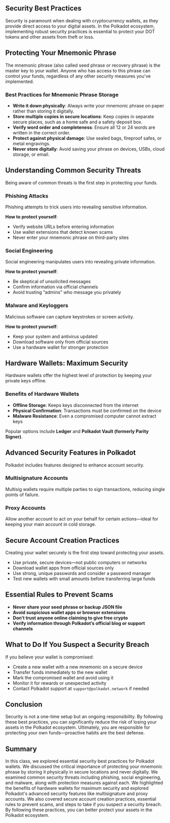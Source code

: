 ## Security Best Practices

<ResponsiveIframe
  src="https://drive.google.com/file/d/1y3o8uoWq5GVViRyz6jAkI7_kw4ujMCZq/preview"
  title="Security Best Practices"
/>

Security is paramount when dealing with cryptocurrency wallets, as they provide direct access to your digital assets. In the Polkadot ecosystem, implementing robust security practices is essential to protect your DOT tokens and other assets from theft or loss.

## Protecting Your Mnemonic Phrase

The mnemonic phrase (also called seed phrase or recovery phrase) is the master key to your wallet. Anyone who has access to this phrase can control your funds, regardless of any other security measures you've implemented.

### Best Practices for Mnemonic Phrase Storage

- **Write it down physically**: Always write your mnemonic phrase on paper rather than storing it digitally.
- **Store multiple copies in secure locations**: Keep copies in separate secure places, such as a home safe and a safety deposit box.
- **Verify word order and completeness**: Ensure all 12 or 24 words are written in the correct order.
- **Protect against physical damage**: Use sealed bags, fireproof safes, or metal engravings.
- **Never store digitally**: Avoid saving your phrase on devices, USBs, cloud storage, or email.

## Understanding Common Security Threats

Being aware of common threats is the first step in protecting your funds.

### Phishing Attacks

Phishing attempts to trick users into revealing sensitive information.

**How to protect yourself**:

- Verify website URLs before entering information
- Use wallet extensions that detect known scams
- Never enter your mnemonic phrase on third-party sites

### Social Engineering

Social engineering manipulates users into revealing private information.

**How to protect yourself**:

- Be skeptical of unsolicited messages
- Confirm information via official channels
- Avoid trusting “admins” who message you privately

### Malware and Keyloggers

Malicious software can capture keystrokes or screen activity.

**How to protect yourself**:

- Keep your system and antivirus updated
- Download software only from official sources
- Use a hardware wallet for stronger protection

## Hardware Wallets: Maximum Security

Hardware wallets offer the highest level of protection by keeping your private keys offline.

### Benefits of Hardware Wallets

- **Offline Storage**: Keeps keys disconnected from the internet
- **Physical Confirmation**: Transactions must be confirmed on the device
- **Malware Resistance**: Even a compromised computer cannot extract keys

Popular options include **Ledger** and **Polkadot Vault (formerly Parity Signer)**.

## Advanced Security Features in Polkadot

Polkadot includes features designed to enhance account security.

### Multisignature Accounts

Multisig wallets require multiple parties to sign transactions, reducing single points of failure.

### Proxy Accounts

Allow another account to act on your behalf for certain actions—ideal for keeping your main account in cold storage.

## Secure Account Creation Practices

Creating your wallet securely is the first step toward protecting your assets.

- Use private, secure devices—not public computers or networks
- Download wallet apps from official sources only
- Use strong, unique passwords and consider a password manager
- Test new wallets with small amounts before transferring large funds

## Essential Rules to Prevent Scams

- **Never share your seed phrase or backup JSON file**
- **Avoid suspicious wallet apps or browser extensions**
- **Don’t trust anyone online claiming to give free crypto**
- **Verify information through Polkadot’s official blog or support channels**

## What to Do If You Suspect a Security Breach

If you believe your wallet is compromised:

- Create a new wallet with a new mnemonic on a secure device
- Transfer funds immediately to the new wallet
- Mark the compromised wallet and avoid using it
- Monitor it for rewards or unexpected activity
- Contact Polkadot support at `support@polkadot.network` if needed

## Conclusion

Security is not a one-time setup but an ongoing responsibility. By following these best practices, you can significantly reduce the risk of losing your assets in the Polkadot ecosystem. Ultimately, you are responsible for protecting your own funds—proactive habits are the best defense.

## Summary

In this class, we explored essential security best practices for Polkadot wallets. We discussed the critical importance of protecting your mnemonic phrase by storing it physically in secure locations and never digitally. We examined common security threats including phishing, social engineering, and malware, along with protection measures against each. We highlighted the benefits of hardware wallets for maximum security and explored Polkadot's advanced security features like multisignature and proxy accounts. We also covered secure account creation practices, essential rules to prevent scams, and steps to take if you suspect a security breach. By following these practices, you can better protect your assets in the Polkadot ecosystem.
